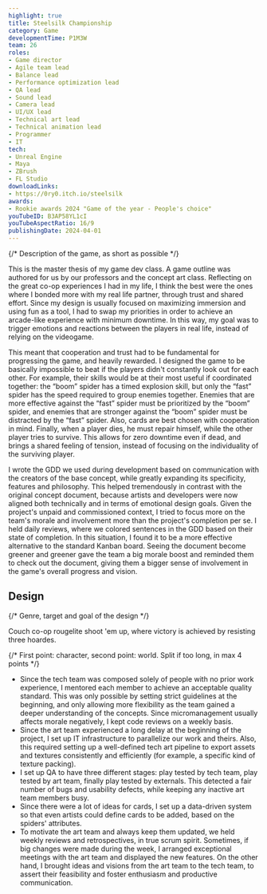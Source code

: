 ```yaml
---
highlight: true
title: Steelsilk Championship
category: Game
developmentTime: P1M3W
team: 26
roles:
- Game director
- Agile team lead
- Balance lead
- Performance optimization lead
- QA lead
- Sound lead
- Camera lead
- UI/UX lead
- Technical art lead
- Technical animation lead
- Programmer
- IT
tech:
- Unreal Engine
- Maya
- ZBrush
- FL Studio
downloadLinks:
- https://0ry0.itch.io/steelsilk
awards:
- Rookie awards 2024 "Game of the year - People's choice"
youTubeID: B3AP58YL1cI
youTubeAspectRatio: 16/9
publishingDate: 2024-04-01
---
```


{/* Description of the game, as short as possible */}

This is the master thesis of my game dev class. A game outline was authored for us by our professors and the concept art class.
Reflecting on the great co-op experiences I had in my life, I think the best were the ones where I bonded more with my real life partner, through trust and shared effort. Since my design is usually focused on maximizing immersion and using fun as a tool, I had to swap my priorities in order to achieve an arcade-like experience with minimum downtime. In this way, my goal was to trigger emotions and reactions between the players in real life, instead of relying on the videogame.

This meant that cooperation and trust had to be fundamental for progressing the game, and heavily rewarded. I designed the game to be basically impossible to beat if the players didn't constantly look out for each other. For example, their skills would be at their most useful if coordinated together: the “boom” spider has a timed explosion skill, but only the “fast” spider has the speed required to group enemies together. Enemies that are more effective against the “fast” spider must be prioritized by the “boom” spider, and enemies that are stronger against the “boom” spider must be distracted by the “fast” spider. Also, cards are best chosen with cooperation in mind. Finally, when a player dies, he must repair himself, while the other player tries to survive. This allows for zero downtime even if dead, and brings a shared feeling of tension, instead of focusing on the individuality of the surviving player.

I wrote the GDD we used during development based on communication with the creators of the base concept, while greatly expanding its specificity, features and philosophy. This helped tremendously in contrast with the original concept document, because artists and developers were now aligned both technically and in terms of emotional design goals. Given the project's unpaid and commissioned context, I tried to focus more on the team's morale and involvement more than the project's completion per se. I held daily reviews, where we colored sentences in the GDD based on their state of completion. In this situation, I found it to be a more effective alternative to the standard Kanban board. Seeing the document become greener and greener gave the team a big morale boost and reminded them to check out the document, giving them a bigger sense of involvement in the game's overall progress and vision.

## Design

{/* Genre, target and goal of the design */}

Couch co-op rougelite shoot 'em up, where victory is achieved by resisting three hoardes.

{/* First point: character, second point: world. Split if too long, in max 4 points */}

* Since the tech team was composed solely of people with no prior work experience, I mentored each member to achieve an acceptable quality standard. This was only possible by setting strict guidelines at the beginning, and only allowing more flexibility as the team gained a deeper understanding of the concepts. Since micromanagement usually affects morale negatively, I kept code reviews on a weekly basis.
* Since the art team experienced a long delay at the beginning of the project, I set up IT infrastructure to parallelize our work and theirs. Also, this required setting up a well-defined tech art pipeline to export assets and textures consistently and efficiently (for example, a specific kind of texture packing).
* I set up QA to have three different stages: play tested by tech team, play tested by art team, finally play tested by externals. This detected a fair number of bugs and usability defects, while keeping any inactive art team members busy.
* Since there were a lot of ideas for cards, I set up a data-driven system so that even artists could define cards to be added, based on the spiders' attributes.
* To motivate the art team and always keep them updated, we held weekly reviews and retrospectives, in true scrum spirit. Sometimes, if big changes were made during the week, I arranged exceptional meetings with the art team and displayed the new features. On the other hand, I brought ideas and visions from the art team to the tech team, to assert their feasibility and foster enthusiasm and productive communication.
